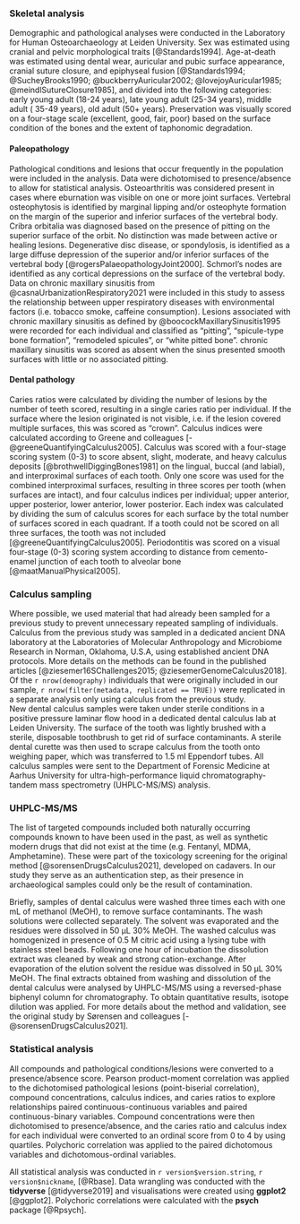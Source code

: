 ### Skeletal analysis

<!-- methods for age, sex, and stature estimation -->
Demographic and pathological analyses were conducted in the Laboratory for Human
Osteoarchaeology at Leiden University. Sex was estimated using cranial
and pelvic morphological traits [@Standards1994]. Age-at-death was estimated using
dental wear,
auricular and pubic surface appearance, cranial suture closure, and epiphyseal fusion 
[@Standards1994; @SucheyBrooks1990; @buckberryAuricular2002; @lovejoyAuricular1985; @meindlSutureClosure1985],
and divided into the following categories:
early young adult (18-24 years), late young adult (25-34 years), middle adult (
35-49 years), old adult (50+ years). Preservation was visually scored on a
four-stage scale (excellent, good, fair, poor) based on the surface condition of
the bones and the extent of taphonomic degradation.

#### Paleopathology

Pathological conditions and lesions that occur frequently in the population were
included in the analysis. Data were
dichotomised to presence/absence to allow for statistical analysis.
Osteoarthritis was considered present in cases where eburnation was visible
on one or more joint surfaces.
Vertebral osteophytosis is identified by marginal lipping and/or osteophyte
formation on the margin of the superior and inferior surfaces of the vertebral
body.
Cribra orbitalia was diagnosed based on the presence of pitting on the superior
surface of the orbit. No distinction was made between active or healing lesions.
Degenerative disc disease, or spondylosis, is identified as a large diffuse
depression of the
superior and/or inferior surfaces of the vertebral body [@rogersPalaeopathologyJoint2000].
Schmorl's nodes are identified as any cortical depressions on the surface of
the vertebral body.
Data on chronic maxillary sinusitis from @casnaUrbanizationRespiratory2021 were
included in this study to assess the relationship between upper respiratory
diseases with environmental factors (i.e. tobacco smoke, caffeine consumption).
Lesions associated with chronic maxillary sinusitis as defined by
@boocockMaxillarySinusitis1995 were
recorded for each individual and classified as "pitting", "spicule-type bone
formation", "remodeled spicules", or "white pitted bone".
chronic maxillary sinusitis was scored as absent
when the sinus presented smooth surfaces with little or no associated pitting.

#### Dental pathology

Caries ratios were calculated by dividing the number of lesions by the number
of teeth scored, resulting in a single caries ratio per individual. If the surface
where the lesion originated is not visible, i.e. if the lesion covered multiple
surfaces, this was scored as "crown".
Calculus indices were calculated according to Greene and colleagues [-@greeneQuantifyingCalculus2005].
Calculus was scored with a four-stage scoring system (0-3) to score absent, slight,
moderate, and heavy calculus deposits [@brothwellDiggingBones1981]
on the lingual, buccal (and labial), and interproximal surfaces of each tooth. Only
one score was used for the combined interproximal surfaces, resulting in three
scores per tooth (when surfaces are intact), and four calculus indices per individual;
upper anterior, upper posterior, lower anterior, lower posterior.
Each index was calculated by dividing
the sum of calculus scores for each surface by the total number of surfaces scored
in each quadrant. If a tooth could not be scored on all three surfaces, the tooth
was not included [@greeneQuantifyingCalculus2005].
Periodontitis was scored on a visual four-stage (0-3) scoring system according to
distance from cemento-enamel junction of each tooth to alveolar bone [@maatManualPhysical2005].

### Calculus sampling

Where possible, we used material that had already been sampled for a previous
study to prevent unnecessary repeated sampling of individuals. 
Calculus from the previous study was
sampled in a dedicated ancient DNA laboratory at the Laboratories of Molecular
Anthropology and Microbiome Research in Norman, Oklahoma, U.S.A,
using established ancient DNA protocols. More details on the methods can be found
in the published articles
[@ziesemer16SChallenges2015; @ziesemerGenomeCalculus2018]. 
Of the `r nrow(demography)` individuals that were originally included in our sample,
`r nrow(filter(metadata, replicated == TRUE))`
were replicated in a separate analysis only using calculus from the previous study.  
New dental calculus samples were taken under sterile conditions in a positive
pressure laminar flow hood in a dedicated dental calculus lab at Leiden University.
The surface of the tooth was lightly brushed with a sterile, disposable toothbrush
to get rid of surface contaminants. A sterile dental curette was then used to
scrape calculus from the tooth onto weighing paper, which was transferred to 1.5 ml
Eppendorf tubes.
All calculus samples were sent to the Department of Forensic Medicine at Aarhus University
for ultra-high-performance liquid chromatography-tandem mass spectrometry (UHPLC-MS/MS)
analysis.

### UHPLC-MS/MS

The list of targeted compounds included both naturally occurring compounds known
to have been used in the past, as well as synthetic modern drugs that did not exist
at the time (e.g. Fentanyl, MDMA, Amphetamine). These were part of the toxicology
screening for the original method [@sorensenDrugsCalculus2021],
developed on cadavers. In our study they serve as an authentication step, as their
presence in archaeological samples could only be the result of contamination.

Briefly, samples of dental calculus were washed three times each with one mL of
methanol (MeOH), to remove surface contaminants. The wash solutions were collected
separately. The solvent was
evaporated and the residues were dissolved in 50 µL 30% MeOH.
The washed calculus was homogenized in presence of 0.5 M citric acid using a lysing
tube with stainless steel beads. Following one hour of incubation the dissolution
extract was cleaned by weak and strong cation-exchange. After evaporation of the
elution solvent the residue was dissolved in 50 µL 30% MeOH.
The final extracts obtained from washing and dissolution of the dental calculus were
analysed by UHPLC-MS/MS using a reversed-phase biphenyl column for chromatography.
To obtain quantitative results, isotope dilution was applied.
For more details about the method and validation, see the original study by
Sørensen and colleagues [-@sorensenDrugsCalculus2021].

### Statistical analysis

All compounds and pathological conditions/lesions were converted to a presence/absence
score. Pearson product-moment correlation was applied to the
dichotomised pathological lesions (point-biserial correlation),
compound concentrations, calculus indices, and caries ratios to explore relationships
paired continuous-continuous variables and paired continuous-binary variables.
Compound concentrations were then dichotomised to presence/absence, and
the caries ratio and calculus index for each individual were converted to an
ordinal score from 0 to 4 by using quartiles. Polychoric correlation was applied
to the paired dichotomous variables and dichotomous-ordinal variables.
<!--Median periodontal scores were calculated for each individual. -->

All statistical analysis was conducted in `r version$version.string`,
`r version$nickname`, [@Rbase]. Data wrangling was conducted with the **tidyverse**
[@tidyverse2019] and visualisations were created using **ggplot2** [@ggplot2].
Polychoric correlations were calculated with the **psych** package [@Rpsych].

